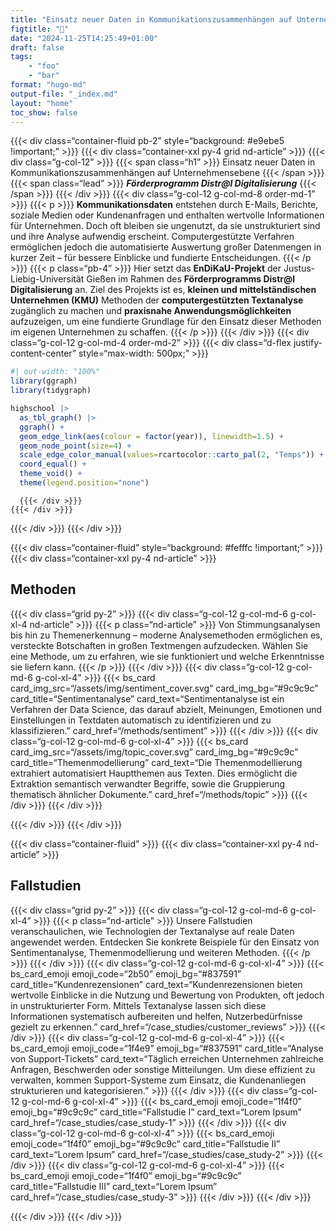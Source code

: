 ```yaml
---
title: "Einsatz neuer Daten in Kommunikationszusammenhängen auf Unternehmensebene"
figtitle: "💾"
date: "2024-11-25T14:25:49+01:00"
draft: false
tags: 
    - "foo"
    - "bar"
format: "hugo-md"
output-file: "_index.md"
layout: "home"
toc_show: false
---
```


<!-- Kommunikationsdaten umfassen Informationen, die bei der Interaktion zwischen Personen oder zwischen Personen und Geräten anfallen. Dazu gehören nicht nur die unmittelbaren Inhalte der Kommunikation, sondern auch verschiedene Metadaten wie Sender- und Empfängerinformationen, Zeitstempel, Betreffzeilen und mehr. Diese Daten können aus verschiedenen Quellen stammen, wie E-Mails, Textnachrichten, Chatprotokollen, sozialen Medien, Kundenanfragen und Kundenbefragungen. Für hessische Unternehmen können diese Kommunikationsdaten eine wertvolle Informationsquelle darstellen, deren Analyse wirtschaftlichen Mehrwert generieren kann.. -->

<!-- {{{< div id="chart" >}}} {{{< /div >}}}
<script src="/assets/js/wordcloud.js"></script> -->

{{{< div class="container-fluid pb-2" style="background: #e9ebe5 !important;" >}}}
  {{{< div class="container-xxl py-4 grid nd-article" >}}}
    {{{< div class="g-col-12" >}}} {{{< span class="h1" >}}} Einsatz neuer Daten in Kommunikationszusammenhängen auf Unternehmensebene {{{< /span >}}} <br> {{{< span class="lead" >}}} ***Förderprogramm Distr@l Digitalisierung*** {{{< /span >}}} {{{< /div >}}}
    {{{< div class="g-col-12 g-col-md-8 order-md-1" >}}}
      {{{< p >}}} **Kommunikationsdaten** entstehen durch E-Mails, Berichte, soziale Medien oder Kundenanfragen und enthalten wertvolle Informationen für Unternehmen. Doch oft bleiben sie ungenutzt, da sie unstrukturiert sind und ihre Analyse aufwendig erscheint. Computergestützte Verfahren ermöglichen jedoch die automatisierte Auswertung großer Datenmengen in kurzer Zeit – für bessere Einblicke und fundierte Entscheidungen. {{{< /p >}}} {{{< p class="pb-4" >}}} Hier setzt das **EnDiKaU-Projekt** der Justus-Liebig-Universität Gießen im Rahmen des **Förderprogramms Distr@l Digitalisierung** an. Ziel des Projekts ist es, **kleinen und mittelständischen Unternehmen (KMU)** Methoden der **computergestützten Textanalyse** zugänglich zu machen und **praxisnahe Anwendungsmöglichkeiten** aufzuzeigen, um eine fundierte Grundlage für den Einsatz dieser Methoden im eigenen Unternehmen zu schaffen. {{{< /p >}}} 
      <!-- {{{< div class="text-white text-bg-primary rounded p-3" >}}} -->
      <!--   {{{< p class="p-0" >}}} Unsere Website bietet Ihnen eine Übersicht der vielfältigen Werkzeuge, mit denen Kommunikationsdaten analysiert und genutzt werden können. Von den Grundlagen dieser Daten über Methoden, diese zu strukturieren und auszuwerten, bis hin zu praktischen Anwendungen – entdecken Sie, wie diese Methoden dazu beitragen können, wertvolle Erkenntnisse aus Kommunikationsdaten zu gewinnen. {{{< /p >}}} -->
      <!-- {{{< /div >}}} -->
    {{{< /div >}}}
    {{{< div class="g-col-12 g-col-md-4 order-md-2" >}}}
      {{{< div class="d-flex justify-content-center" style="max-width: 500px;" >}}}

```r
#| out-width: "100%"
library(ggraph)
library(tidygraph)

highschool |> 
  as_tbl_graph() |> 
  ggraph() +
  geom_edge_link(aes(colour = factor(year)), linewidth=1.5) +
  geom_node_point(size=4) +
  scale_edge_color_manual(values=rcartocolor::carto_pal(2, "Temps")) +
  coord_equal() +
  theme_void() +
  theme(legend.position="none")
```

      {{{< /div >}}}
    {{{< /div >}}}
  {{{< /div >}}}
{{{< /div >}}}

{{{< div class="container-fluid" style="background: #fefffc !important;" >}}} {{{< div class="container-xxl py-4 nd-article" >}}} 

## Methoden

<!-- `{r} stringi::stri_rand_lipsum(1)` -->
<!-- Datenwissenschaftliche Methoden ermöglichen es, große Mengen an Textdaten zu analysieren, zu strukturieren und wertvolle Erkenntnisse daraus zu gewinnen. Verschiedene Techniken helfen dabei, Muster zu erkennen, Informationen zu kategorisieren und komplexe Zusammenhänge sichtbar zu machen. -->

{{{< div class="grid py-2" >}}} 
    {{{< div class="g-col-12 g-col-md-6 g-col-xl-4 nd-article" >}}} 
        {{{< p class="nd-article" >}}} Von Stimmungsanalysen bis hin zu Themenerkennung – moderne Analysemethoden ermöglichen es, versteckte Botschaften in großen Textmengen aufzudecken. Wählen Sie eine Methode, um zu erfahren, wie sie funktioniert und welche Erkenntnisse sie liefern kann. {{{< /p >}}}
    {{{< /div >}}} 
    {{{< div class="g-col-12 g-col-md-6 g-col-xl-4" >}}} 
        {{{< bs_card card_img_src="/assets/img/sentiment_cover.svg" card_img_bg="#9c9c9c" card_title="Sentimentanalyse" card_text="Sentimentanalyse ist ein Verfahren der Data Science, das darauf abzielt, Meinungen, Emotionen und Einstellungen in Textdaten automatisch zu identifizieren und zu klassifizieren." card_href="/methods/sentiment" >}}}
    {{{< /div >}}} 
    {{{< div class="g-col-12 g-col-md-6 g-col-xl-4" >}}} 
        {{{< bs_card card_img_src="/assets/img/topic_cover.svg" card_img_bg="#9c9c9c" card_title="Themenmodellierung" card_text="Die Themenmodellierung extrahiert automatisiert Hauptthemen aus Texten. Dies ermöglicht die Extraktion semantisch verwandter Begriffe, sowie die Gruppierung thematisch ähnlicher Dokumente." card_href="/methods/topic" >}}}
    {{{< /div >}}} 
{{{< /div >}}} 

{{{< /div >}}} {{{< /div >}}} 



{{{< div class="container-fluid" >}}} {{{< div class="container-xxl py-4 nd-article" >}}}

## Fallstudien

<!-- `{r} stringi::stri_rand_lipsum(1)` -->

{{{< div class="grid py-2" >}}} 
    {{{< div class="g-col-12 g-col-md-6 g-col-xl-4" >}}} 
        {{{< p class="nd-article" >}}} Unsere Fallstudien veranschaulichen, wie Technologien der Textanalyse auf reale Daten angewendet werden. Entdecken Sie konkrete Beispiele für den Einsatz von Sentimentanalyse, Themenmodellierung und weiteren Methoden. {{{< /p >}}}
    {{{< /div >}}} 
    {{{< div class="g-col-12 g-col-md-6 g-col-xl-4" >}}} 
        {{{< bs_card_emoji emoji_code="2b50" emoji_bg="#837591" card_title="Kundenrezensionen" card_text="Kundenrezensionen bieten wertvolle Einblicke in die Nutzung und Bewertung von Produkten, oft jedoch in unstrukturierter Form. Mittels Textanalyse lassen sich diese Informationen systematisch aufbereiten und helfen, Nutzerbedürfnisse gezielt zu erkennen." card_href="/case_studies/customer_reviews" >}}}
    {{{< /div >}}} 
    {{{< div class="g-col-12 g-col-md-6 g-col-xl-4" >}}} 
        {{{< bs_card_emoji emoji_code="1f4e9" emoji_bg="#837591" card_title="Analyse von Support-Tickets" card_text="Täglich erreichen Unternehmen zahlreiche Anfragen, Beschwerden oder sonstige Mitteilungen. Um diese effizient zu verwalten, kommen Support-Systeme zum Einsatz, die Kundenanliegen strukturieren und kategorisieren." >}}}
    {{{< /div >}}} 
    {{{< div class="g-col-12 g-col-md-6 g-col-xl-4" >}}} 
        {{{< bs_card_emoji emoji_code="1f4f0" emoji_bg="#9c9c9c" card_title="Fallstudie I" card_text="Lorem Ipsum" card_href="/case_studies/case_study-1" >}}}
    {{{< /div >}}} 
    {{{< div class="g-col-12 g-col-md-6 g-col-xl-4" >}}} 
        {{{< bs_card_emoji emoji_code="1f4f0" emoji_bg="#9c9c9c" card_title="Fallstudie II" card_text="Lorem Ipsum" card_href="/case_studies/case_study-2" >}}}
    {{{< /div >}}} 
    {{{< div class="g-col-12 g-col-md-6 g-col-xl-4" >}}} 
        {{{< bs_card_emoji emoji_code="1f4f0" emoji_bg="#9c9c9c" card_title="Fallstudie III" card_text="Lorem Ipsum" card_href="/case_studies/case_study-3" >}}}
    {{{< /div >}}} 
{{{< /div >}}}

{{{< /div >}}} {{{< /div >}}}

<!-- {{{< div class="container-fluid" style="background: #fefffc !important;" >}}} {{{< div class="container-xxl py-4 nd-article" >}}}  -->

<!-- ## Palette -->

<!-- ```{r} -->
<!-- library(ggplot2) -->

<!-- palette <- tibble::tribble( -->
<!--   ~color, ~palette, -->
<!--   "#2e2933", "base", -->
<!--   "#837591", "base", -->
<!--   "#e9ebe5", "base", -->
<!--   "#cf597e", "diverging", -->
<!--   "#e88471", "diverging", -->
<!--   "#eeb479", "diverging", -->
<!--   "#e9e29c", "diverging", -->
<!--   "#9ccb86", "diverging", -->
<!--   "#39b185", "diverging", -->
<!--   "#009392", "diverging", -->
<!--   "#f7feae", "sequential", -->
<!--   "#b7e6a5", "sequential", -->
<!--   "#7ccba2", "sequential", -->
<!--   "#46aea0", "sequential", -->
<!--   "#089099", "sequential", -->
<!--   "#00718b", "sequential", -->
<!--   "#045275", "sequential", -->
<!-- ) -->

<!-- palette |>  -->
<!--   dplyr::mutate( -->
<!--     color_palette_rank = dplyr::row_number(), .by=palette -->
<!--   ) |> -->
<!--   ggplot(aes(x=color_palette_rank, y=forcats::fct_rev(palette), fill=color)) + -->
<!--   geom_tile(width=1) + -->
<!--   geom_text(aes(label=color), color="black", nudge_x=0.1, nudge_y=0.1) + -->
<!--   geom_text(aes(label=color), color="white", nudge_x=-0.1, nudge_y=-0.1) + -->
<!--   scale_fill_identity() + -->
<!--   coord_equal() + -->
<!--   theme_minimal() + -->
<!--   theme( -->
<!--     axis.title=element_blank(), -->
<!--     axis.text.x=element_blank(), -->
<!--     axis.ticks.x=element_blank(), -->
<!--     panel.grid=element_blank() -->
<!--   ) -->
<!-- ``` -->

<!-- ## Emojis -->

<!-- 📧📨📄👥👤🗣️🌐📱📰📣 -->


<!-- {{{< /div >}}} {{{< /div >}}} -->

